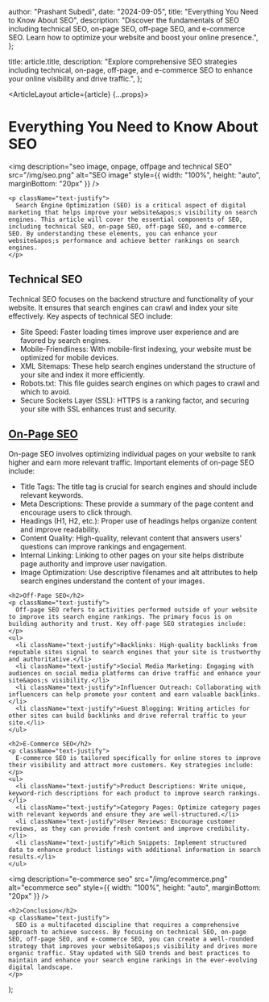 
  author: "Prashant Subedi",
  date: "2024-09-05",
  title: "Everything You Need to Know About SEO",
  description:
    "Discover the fundamentals of SEO including technical SEO, on-page SEO, off-page SEO, and e-commerce SEO. Learn how to optimize your website and boost your online presence.",
};

  title: article.title,
  description: "Explore comprehensive SEO strategies including technical, on-page, off-page, and e-commerce SEO to enhance your online visibility and drive traffic.",
};
 
  <ArticleLayout article={article} {...props}>
    <h1>Everything You Need to Know About SEO</h1>
     <img
      description="seo image, onpage, offpage and technical SEO"
      src="/img/seo.png"
      alt="SEO image"
      style={{ width: "100%", height: "auto", marginBottom: "20px" }}
    />

    <p className="text-justify">
      Search Engine Optimization (SEO) is a critical aspect of digital marketing that helps improve your website&apos;s visibility on search engines. This article will cover the essential components of SEO, including technical SEO, on-page SEO, off-page SEO, and e-commerce SEO. By understanding these elements, you can enhance your website&apos;s performance and achieve better rankings on search engines.
    </p>
   <h2>Technical SEO</h2>
    <p className="text-justify">
      Technical SEO focuses on the backend structure and functionality of your website. It ensures that search engines can crawl and index your site effectively. Key aspects of technical SEO include:
    </p>
    <ul>
      <li className="text-justify">Site Speed: Faster loading times improve user experience and are favored by search engines.</li>
      <li className="text-justify">Mobile-Friendliness: With mobile-first indexing, your website must be optimized for mobile devices.</li>
      <li className="text-justify">XML Sitemaps: These help search engines understand the structure of your site and index it more efficiently.</li>
      <li className="text-justify">Robots.txt: This file guides search engines on which pages to crawl and which to avoid.</li>
      <li className="text-justify">Secure Sockets Layer (SSL): HTTPS is a ranking factor, and securing your site with SSL enhances trust and security.</li>
    </ul>

   <a href="the-ultimate-guide-to-on-Page-SEO-for-E-Commerce-Success"> <h2>On-Page SEO</h2> </a>
    <p className="text-justify">
      On-page SEO involves optimizing individual pages on your website to rank higher and earn more relevant traffic. Important elements of on-page SEO include:
    </p>
    <ul>
      <li className="text-justify">Title Tags: The title tag is crucial for search engines and should include relevant keywords.</li>
      <li className="text-justify">Meta Descriptions: These provide a summary of the page content and encourage users to click through.</li>
      <li className="text-justify">Headings (H1, H2, etc.): Proper use of headings helps organize content and improve readability.</li>
      <li className="text-justify">Content Quality: High-quality, relevant content that answers users&apos; questions can improve rankings and engagement.</li>
      <li className="text-justify">Internal Linking: Linking to other pages on your site helps distribute page authority and improve user navigation.</li>
      <li className="text-justify">Image Optimization: Use descriptive filenames and alt attributes to help search engines understand the content of your images.</li>
    </ul>

    <h2>Off-Page SEO</h2>
    <p className="text-justify">
      Off-page SEO refers to activities performed outside of your website to improve its search engine rankings. The primary focus is on building authority and trust. Key off-page SEO strategies include:
    </p>
    <ul>
      <li className="text-justify">Backlinks: High-quality backlinks from reputable sites signal to search engines that your site is trustworthy and authoritative.</li>
      <li className="text-justify">Social Media Marketing: Engaging with audiences on social media platforms can drive traffic and enhance your site&apos;s visibility.</li>
      <li className="text-justify">Influencer Outreach: Collaborating with influencers can help promote your content and earn valuable backlinks.</li>
      <li className="text-justify">Guest Blogging: Writing articles for other sites can build backlinks and drive referral traffic to your site.</li>
    </ul>

    <h2>E-Commerce SEO</h2>
    <p className="text-justify">
      E-commerce SEO is tailored specifically for online stores to improve their visibility and attract more customers. Key strategies include:
    </p>
    <ul>
      <li className="text-justify">Product Descriptions: Write unique, keyword-rich descriptions for each product to improve search rankings.</li>
      <li className="text-justify">Category Pages: Optimize category pages with relevant keywords and ensure they are well-structured.</li>
      <li className="text-justify">User Reviews: Encourage customer reviews, as they can provide fresh content and improve credibility.</li>
      <li className="text-justify">Rich Snippets: Implement structured data to enhance product listings with additional information in search results.</li>
    </ul>
      
      
 <img
      description="e-commerce seo"
      src="/img/ecommerce.png"
      alt="ecommerce seo"
      style={{ width: "100%", height: "auto", marginBottom: "20px" }}
    />

    <h2>Conclusion</h2>
    <p className="text-justify">
      SEO is a multifaceted discipline that requires a comprehensive approach to achieve success. By focusing on technical SEO, on-page SEO, off-page SEO, and e-commerce SEO, you can create a well-rounded strategy that improves your website&apos;s visibility and drives more organic traffic. Stay updated with SEO trends and best practices to maintain and enhance your search engine rankings in the ever-evolving digital landscape.
    </p>
  </ArticleLayout>
);
